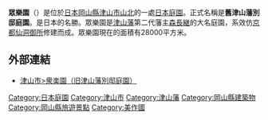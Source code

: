 '''眾樂園'''（{{lang-ja|衆楽園}}）是位於[[日本|日本]][[岡山縣|岡山縣]][[津山市|津山市]][[山北_(津山市)|山北]]的一處[[日本庭園|日本庭園]]。正式名稱是'''舊津山藩別邸庭園'''。是日本的名勝。眾樂園是[[津山藩|津山藩]]第二代藩主[[森長継|森長継]]的大名庭園，系效仿[[京都|京都]][[仙洞御所|仙洞御所]]修建而成。眾樂園現在的面積有28000平方米。
==外部連結==
{{Commonscat|Shurakuen}}
*[https://web.archive.org/web/20120215103036/http://www.city.tsuyama.okayama.jp/chikujo400/history/syurakuen/index.html 津山市>衆楽園（旧津山藩別邸庭園）]
{{Coor title dms|35|4|18|N|134|0|22|E|region:JP_type:landmark}}

[[Category:日本庭園|Category:日本庭園]]
[[Category:津山市|Category:津山市]]
[[Category:津山藩|Category:津山藩]]
[[Category:岡山縣建築物|Category:岡山縣建築物]]
[[Category:岡山縣旅遊景點|Category:岡山縣旅遊景點]]
[[Category:美作國|Category:美作國]]